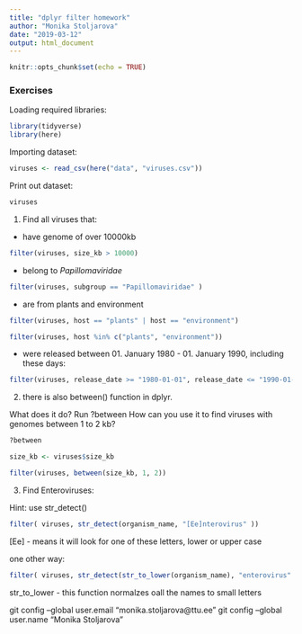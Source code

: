 ```yaml
---
title: "dplyr filter homework"
author: "Monika Stoljarova"
date: "2019-03-12"
output: html_document
---
```


```r
knitr::opts_chunk$set(echo = TRUE)
```

### Exercises

Loading required libraries:
```r
library(tidyverse)
library(here)
```

Importing dataset:
```r
viruses <- read_csv(here("data", "viruses.csv"))
```

Print out dataset:
```r
viruses
```


1. Find all viruses that:

- have genome of over 10000kb

```r
filter(viruses, size_kb > 10000)
```

- belong to *Papillomaviridae*

```r
filter(viruses, subgroup == "Papillomaviridae" )
```

- are from plants and environment

```r
filter(viruses, host == "plants" | host == "environment")
```

```r
filter(viruses, host %in% c("plants", "environment"))
```



- were released between 01. January 1980 - 01. January 1990, including these days:

```r
filter(viruses, release_date >= "1980-01-01", release_date <= "1990-01-01")
```

2. there is also between() function in dplyr. 

What does it do? Run ?between
How can you use it to find viruses with genomes between 1 to 2 kb?

```r
?between
```

```r
size_kb <- viruses$size_kb
```

```r
filter(viruses, between(size_kb, 1, 2))
```



3. Find Enteroviruses:

Hint: use str_detect()
```r
filter( viruses, str_detect(organism_name, "[Ee]nterovirus" ))
```
[Ee] - means it will look for one of these letters, lower or upper case

one other way:

```r
filter( viruses, str_detect(str_to_lower(organism_name), "enterovirus" ))
```

str_to_lower - this function normalzes oall the names to small letters

git config --global user.email "monika.stoljarova@ttu.ee"
git config --global user.name "Monika Stoljarova"

